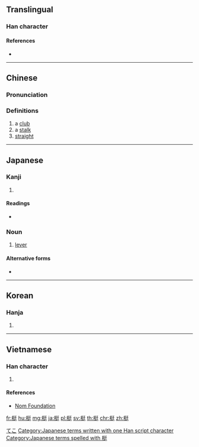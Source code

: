 ==Translingual==

===Han character===
{{Han char|rn=75|rad=木|as=07|sn=11|four=42941|canj=DNKG|ids=⿰木廷}}

====References====
* {{Han ref|kx=0528.050|dkj=14827|dj=0916.200|hdz=21200.020|uh=6883|ud=26755|bh=B1F2|bd=45554}}

----

==Chinese==
{{zh-forms}}

===Pronunciation===
{{zh-pron
|m=tǐng
|c=ting5
|mc=y
|oc=y
|ma=
|cat=n,a
}}

===Definitions===
# a [[club]]
# a [[stalk]]
# [[straight]]

----

==Japanese==

===Kanji===
{{ja-kanji|grade=|rs=木07}}

# {{defn|lang=ja|sort=木07}}

====Readings====
* {{ja-readings|on=[[てい]] (tei), [[ちょう]] (chō)|kun=[[つえ]] (tsue), [[てこ]] (teko)}}

===Noun===
{{ja-noun|k|hira=てこ|rom=teko}}
# [[lever]]

====Alternative forms====
* {{l|ja|梃子}}

[[Category:ja:Simple machines|てこ]]

[[Category:Japanese terms written with one Han script character]]
[[Category:Japanese terms spelled with 梃]]

----

==Korean==

===Hanja===
{{ko-hanja|hangeul=정|eumhun=|rv=jeong|mr=chŏng|y=ceng}}

# {{defn|lang=ko|sort=木07}}

----

==Vietnamese==

===Han character===
{{vi-readings|rs=木07|hanviet=đỉnh}}

# {{defn|lang=vi|sort=木07}}

====References====
* [http://nomfoundation.org/common/nom_details.php?codepoint=6883 Nom Foundation]

[[fr:梃]]
[[hu:梃]]
[[mg:梃]]
[[ja:梃]]
[[pl:梃]]
[[sv:梃]]
[[th:梃]]
[[chr:梃]]
[[zh:梃]]